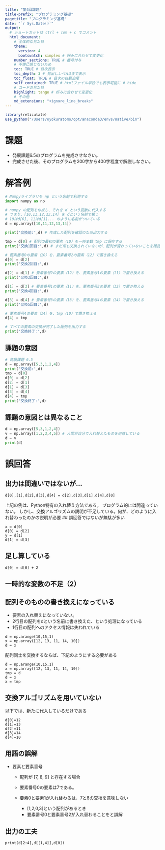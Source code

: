 ```yaml
---
title: "第4回課題" 
title-prefix: "プログラミング基礎" 
pagetitle: "プログラミング基礎"  
date: "`r Sys.Date()`"
output: 
  # ショートカットは ctrl + com + c でコメント
  html_document:
    # 全体的な見た目 
    theme:
      version: 4
      bootswatch: simplex # 好みに合わせて変更化
    number_sections: TRUE # 番号付与
    # 不便に感じないため
    toc: TRUE # 目次表示
    toc_depth: 3 # 見出しレベル3まで表示
    toc_float: TRUE # 目次の自動追尾
    self_contained: TRUE # htmlファイル単独でも表示可能に # hide
    # コードの見た目
    highlight: tango # 好みに合わせて変更化
    # その他
    md_extensions: "+ignore_line_breaks" 
---
```


```r
library(reticulate)
use_python("/Users/oyokuratomo/opt/anaconda3/envs/native/bin")
```


# 課題

-   発展課題6.5のプログラムを完成させなさい。
-   完成させた後、そのプログラムを200字から400字程度で解説しなさい。

# 解答例
```python
# Numpyライブラリを np という名前で利用する
import numpy as np 

# numpy の配列を作成し、それを d という変数に代入する
# つまり、[10,11,12,13,14] を dという名前で扱う
# 10はd[0], 11はd[1]... のように名前がついている
d = np.array([10,11,12,13,14])

print('交換前:',d) # 作成した配列を確認のため出力する

tmp = d[0] # 配列の最初の要素（10）を一時変数 tmp に保存する
print('交換1回目:',d) # まだ何も交換されていないが、配列が変わっていないことを確認するため出力する

# 要素番号0の要素（10）を、要素番号2の要素（12）で置き換える
d[0] = d[2]
print('交換2回目:',d)

d[2] = d[1] # 要素番号2の要素（12）を、要素番号1の要素（11）で置き換える
print('交換3回目:',d)

d[1] = d[3] # 要素番号1の要素（11）を、要素番号3の要素（13）で置き換える
print('交換4回目:',d)

d[3] = d[4] # 要素番号3の要素（13）を、要素番号4の要素（14）で置き換える
print('交換5回目:',d)

# 要素番号4の要素（14）を、tmp（10）で置き換える
d[4] = tmp

# すべての要素の交換が完了した配列を出力する
print('交換終了:',d)
```

## 課題の意図

```python
# 発展課題 6.5
d = np.array([5,3,1,2,4])
print('交換前:',d)
tmp = d[0]
d[0] = d[2]
d[2] = d[1]
d[1] = d[3]
d[3] = d[4]
d[4] = tmp
print('交換終了:',d)
```

## 課題の意図とは異なること

```python
d = np.array([5,3,1,2,4])
v = np.array([1,2,3,4,5]) # 人間が自分で入れ替えたものを用意している
d = v
print(d)
```



# 誤回答

## 出力は間違いではないが...

```
d[0],[1],d[2],d[3],d[4] = d[2],d[3],d[1],d[4],d[0]
```

上記の例は、Python特有の入れ替え方法である。
プログラム的には間違っていない。
しかし、交換アルゴリズムの説明が不足している。何が、どのように入れ替わったのかの説明が必要
## 誤回答ではないが無駄が多い

```         
x = d[0]
d[0] = d[2]
y = d[1]
d[1] = d[3]
```

## 足し算している
```
d[0] = d[0] + 2
```

## 一時的な変数の不足（2）

## 配列そのものの書き換えになっている
- 要素の入れ替えになっていない。
- 2行目の配列をdという名前に書き換えた、という処理になっている
- 1行目の配列へのアクセス情報は失われている
```
d = np.arange(10,15,1)
x = np.array([12, 13, 11, 14, 10])
d = x 
```

配列同士を交換するならば、下記のようにする必要がある
```
d = np.arange(10,15,1)
x = np.array([12, 13, 11, 14, 10])
tmp = d
d = x 
x = tmp
```


## 交換アルゴリズムを用いていない
以下では、新たに代入しているだけである

```
d[0]=12
d[1]=13
d[2]=11
d[3]=14
d[4]=10
```


## 用語の誤解

-   要素と要素番号
    -   配列が [7, 8, 9] と存在する場合

    -   要素番号0の要素は7である。

    -   要素0と要素1が入れ替わるは、7と8の交換を意味しない

        -   [1,2,0,3]という配列があるとき
        -   要素番号0と要素番号2が入れ替わることをと誤解
        
## 出力の工夫

```
print(d[2:4],d[[1,4]],d[0])
```
